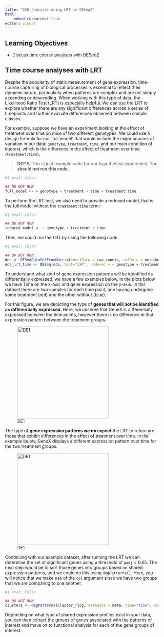 ```yaml
---
title: "DGE analysis using LRT in DESeq2"
html:
    embed-resources: true
editor: visual
---
```


## Learning Objectives 

* Discuss time course analyses with DESeq2

## Time course analyses with LRT

Despite the popularity of static measurement of gene expression, time-course capturing of biological processes is essential to reflect their dynamic nature, particularly when patterns are complex and are not simply ascending or descending. When working with this type of data, the Likelihood Ratio Test (LRT) is especially helpful. We can use the LRT to explore whether there are any significant differences across a series of timepoints and further evaluate differences observed between sample classes. 

For example, suppose we have an experiment looking at the effect of treatment over time on mice of two different genotypes. We could use a design formula for our 'full model' that would include the major sources of variation in our data: `genotype`, `treatment`, `time`, and our main condition of interest, which is the difference in the effect of treatment over time (`treatment:time`).

> **NOTE:** This is just example code for our hypothetical experiment. You **should not run this code**.

```r
#| eval: false

## DO NOT RUN
full_model <- ~ genotype + treatment + time + treatment:time
```

To perform the LRT test, we also need to provide a reduced model, that is the full model without the `treatment:time` term:

```r
#| eval: false

## DO NOT RUN
reduced_model <- ~ genotype + treatment + time
```

Then, we could run the LRT by using the following code:

```r
#| eval: false

## DO NOT RUN
dds <- DESeqDataSetFromMatrix(countData = raw_counts, colData = metadata, design = ~ genotype + treatment + time + treatment:time)
dds_lrt_time <- DESeq(dds, test="LRT", reduced = ~ genotype + treatment + time)
```

To understand what kind of gene expression patterns will be identified as differentially expressed, we have a few examples below.  In the plots below we have Time on the x-axis and gene expression on the y-axis. In this dataset there are two samples for each time point, one having undergone some treatment (red) and the other without (blue). 

For this figure, we are depicting the type of **genes that will not be identified as differentially expressed.** Here, we observe that GeneX is differentially expressed between the time points, however there is no difference in that expression pattern between the treatment groups.

::: {#fig-de1 fig-align="center"}
![DE1](img/lrt_time_nodiff.png){width="300"}
:::

The type of **gene expression patterns we do expect** the LRT to return are those that exhibit differences in the effect of treatment over time. In the example below, GeneX displays a different expression pattern over time for the two treatment groups.

::: {#fig-de1 fig-align="center"}
![DE1](img/lrt_time_yesdiff.png){width="300"}
:::

Continuing with our example dataset, after running the LRT we can determine the set of significant genes using a threshold of `padj` < 0.05. The next step would be to sort those genes into groups based on shared expression patterns, and we could do this using `degPatterns()`. Here, you will notice that we make use of the `col` argument since we have two groups that we are comparing to one another.

```r
#| eval: false

## DO NOT RUN
clusters <- degPatterns(cluster_rlog, metadata = meta, time="time", col="treatment")
```

Depending on what type of shared expression profiles exist in your data, you can then extract the groups of genes associated with the patterns of interest and move on to functional analysis for each of the gene groups of interest.
